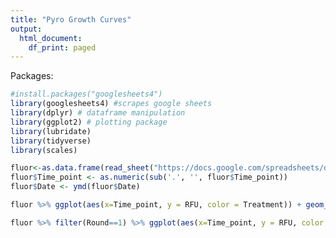 ```yaml
---
title: "Pyro Growth Curves"
output:
  html_document:
    df_print: paged
---
```


Packages:
```r
#install.packages("googlesheets4")
library(googlesheets4) #scrapes google sheets
library(dplyr) # dataframe manipulation
library(ggplot2) # plotting package
library(lubridate)
library(tidyverse)
library(scales)
```


```r
fluor<-as.data.frame(read_sheet("https://docs.google.com/spreadsheets/d/1iD3GXey2Rg31hJI7V125ByjyR8TPvAD1kbDD4dR87VE/edit?usp=sharing"))
fluor$Time_point <- as.numeric(sub('.', '', fluor$Time_point))
fluor$Date <- ymd(fluor$Date)


```

```r
fluor %>% ggplot(aes(x=Time_point, y = RFU, color = Treatment)) + geom_point() + facet_grid(Round~Treatment, scales = "free") + scale_x_continuous(breaks= pretty_breaks())
```



```r
fluor %>% filter(Round==1) %>% ggplot(aes(x=Time_point, y = RFU, color = Treatment)) + geom_point() + facet_grid(Tech_Rep~Treatment, scales = "free") + scale_x_continuous(breaks= pretty_breaks())
```
